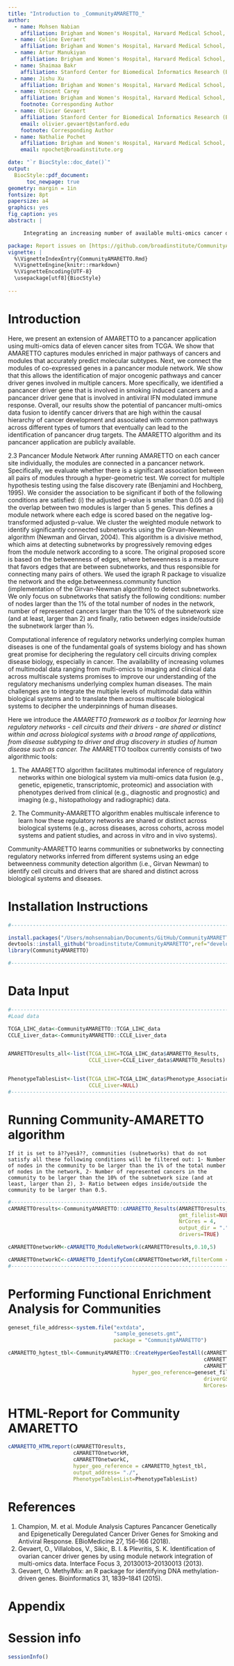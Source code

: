 ```yaml
---
title: "Introduction to _CommunityAMARETTO_"
author:
  - name: Mohsen Nabian
    affiliation: Brigham and Women's Hospital, Harvard Medical School, Broad Institute of MIT and Harvard, Boston and Cambridge, MA, USA
  - name: Celine Everaert
    affiliation: Brigham and Women's Hospital, Harvard Medical School, Broad Institute of MIT and Harvard, Boston and Cambridge, MA, USA
  - name: Artur Manukiyan
    affiliation: Brigham and Women's Hospital, Harvard Medical School, Broad Institute of MIT and Harvard, Boston and Cambridge, MA, USA
  - name: Shaimaa Bakr
    affiliation: Stanford Center for Biomedical Informatics Research (BMIR), Department of Medicine and Biomedical Data Science, 1265 Welch Rd, Stanford, CA, USA
  - name: Jishu Xu
    affiliation: Brigham and Women's Hospital, Harvard Medical School, Broad Institute of MIT and Harvard, Boston and Cambridge, MA, USA
  - name: Vincent Carey
    affiliation: Brigham and Women's Hospital, Harvard Medical School, Broad Institute of MIT and Harvard, Boston and Cambridge, MA, USA
    footnote: Corresponding Author
  - name: Olivier Gevaert
    affiliation: Stanford Center for Biomedical Informatics Research (BMIR), Department of Medicine and Biomedical Data Science, 1265 Welch Rd, Stanford, CA, USA
    email: olivier.gevaert@stanford.edu
    footnote: Corresponding Author
  - name: Nathalie Pochet
    affiliation: Brigham and Women's Hospital, Harvard Medical School, Broad Institute of MIT and Harvard, Boston and Cambridge, MA, USA
    email: npochet@broadinstitute.org

date: "`r BiocStyle::doc_date()`"
output:
  BiocStyle::pdf_document:
      toc_newpage: true
geometry: margin = 1in
fontsize: 8pt
papersize: a4
graphics: yes
fig_caption: yes
abstract: |

     Integrating an increasing number of available multi-omics cancer data remains one of the main challenges to improve our understanding of cancer. One of the main challenges is using multi-omics data for identifying novel cancer driver genes. We have developed an algorithm, called AMARETTO, that integrates copy number, DNA methylation and gene expression data to identify a set of driver genes by analyzing cancer samples and connects them to clusters of co-expressed genes, which we define as modules. We applied AMARETTO in a pancancer setting to identify cancer driver genes and their modules on multiple cancer sites. AMARETTO captures modules enriched in angiogenesis, cell cycle and EMT, and modules that accurately predict survival and molecular subtypes. This allows AMARETTO to identify novel cancer driver genes directing canonical cancer pathways.

package: Report issues on [https://github.com/broadinstitute/CommunityAMARETTO/](https://github.com/broadinstitute/CommunityAMARETTO/)
vignette: |
  %\VignetteIndexEntry{CommunityAMARETTO.Rmd}
  %\VignetteEngine{knitr::rmarkdown}
  %\VignetteEncoding{UTF-8}
  \usepackage[utf8]{BiocStyle}
  
---
```


# Introduction

Here, we present an extension of AMARETTO to a pancancer application using multi-omics data of eleven cancer sites from TCGA. We show that AMARETTO captures modules enriched in major pathways of cancers and modules that accurately predict molecular subtypes. Next, we connect the modules of co-expressed genes in a pancancer module network. We show that this allows the identification of major oncogenic pathways and cancer driver genes involved in multiple cancers. More specifically, we identified a pancancer driver gene that is involved in smoking induced cancers and a pancancer driver gene that is involved in antiviral IFN modulated immune response. Overall, our results show the potential of pancancer multi-omics data fusion to identify cancer drivers that are high within the causal hierarchy of cancer development and associated with common pathways across different types of tumors that eventually can lead to the identification of pancancer drug targets. The AMARETTO algorithm and its pancancer application are publicly available.


2.3 Pancancer Module Network
After running AMARETTO on each cancer site individually, the modules are connected in a pancancer network. Specifically, we evaluate whether there is a significant association between all pairs of modules through a hyper-geometric test. We correct for multiple hypothesis testing using the false discovery rate (Benjamini and Hochberg, 1995). We consider the association to be significant if both of the following conditions are satisfied: (i) the adjusted p-value is smaller than 0.05 and (ii) the overlap between two modules is larger than 5 genes. This defines a module network where each edge is scored based on the negative log-transformed adjusted p-value.
We cluster the weighted module network to identify significantly connected subnetworks using the Girvan-Newman algorithm (Newman and Girvan, 2004). This algorithm is a divisive method, which aims at detecting subnetworks by progressively removing edges from the module network according to a score. The original proposed score is based on the betweenness of edges, where betweenness is a measure that favors edges that are between subnetworks, and thus responsible for connecting many pairs of others.
We used the igraph R package to visualize the network and the edge.betweenness.community function (implementation of the Girvan-Newman algorithm) to detect subnetworks. We only focus on subnetworks that satisfy the following conditions: number of nodes larger than the 1% of the total number of nodes in the network, number of represented cancers larger than the 10% of the subnetwork size (and at least, larger than 2) and finally, ratio between edges inside/outside the subnetwork larger than ½.


Computational inference of regulatory networks underlying complex human diseases is one of the fundamental goals of systems biology and has shown great promise for deciphering the regulatory cell circuits driving complex disease biology, especially in cancer. The availability of increasing volumes of multimodal data ranging from multi-omics to imaging and clinical data across multiscale systems promises to improve our understanding of the regulatory mechanisms underlying complex human diseases. The main challenges are to integrate the multiple levels of multimodal data within biological systems and to translate them across multiscale biological systems to decipher the underpinnings of human diseases.

Here we introduce the *AMARETTO framework as a toolbox for learning how regulatory networks - cell circuits and their drivers - are shared or distinct within and across biological systems with a broad range of applications, from disease subtyping to driver and drug discovery in studies of human disease such as cancer. The *AMARETTO toolbox currently consists of two algorithmic tools:

(1) The AMARETTO algorithm facilitates multimodal inference of regulatory networks within one biological system via multi-omics data fusion (e.g., genetic, epigenetic, transcriptomic, proteomic) and association with phenotypes derived from clinical (e.g., diagnostic and prognostic) and imaging (e.g., histopathology and radiographic) data.

(2) The Community-AMARETTO algorithm enables multiscale inference to learn how these regulatory networks are shared or distinct across biological systems (e.g., across diseases, across cohorts, across model systems and patient studies, and across in vitro and in vivo systems).



Community-AMARETTO learns communities or subnetworks by connecting regulatory networks inferred from different systems using an edge betweenness community detection algorithm (i.e., Girvan Newman) to identify cell circuits and drivers that are shared and distinct across biological systems and diseases.

# Installation Instructions

```r
#-------------------------------------------------------------------------------

install.packages("/Users/mohsennabian/Documents/GitHub/CommunityAMARETTO",repos = NULL, type = "source")
devtools::install_github("broadinstitute/CommunityAMARETTO",ref="develop")
library(CommunityAMARETTO)

#-------------------------------------------------------------------------------
```

# Data Input

```r
#-------------------------------------------------------------------------------
#Load data

TCGA_LIHC_data<-CommunityAMARETTO::TCGA_LIHC_data
CCLE_Liver_data<-CommunityAMARETTO::CCLE_Liver_data


AMARETTOresults_all<-list(TCGA_LIHC=TCGA_LIHC_data$AMARETTO_Results,
                          CCLE_Liver=CCLE_Liver_data$AMARETTO_Results)


PhenotypeTablesList<-list(TCGA_LIHC=TCGA_LIHC_data$Phenotype_Association_table,
                          CCLE_Liver=NULL)
#-------------------------------------------------------------------------------
```

# Running Community-AMARETTO algorithm

	If it is set to â??yesâ??, communities (subnetworks) that do not satisfy all these following conditions will be filtered out: 1- Number of nodes in the community to be larger than the 1% of the total number of nodes in the network, 2- Number of represented cancers in the community to be larger than the 10% of the subnetwork size (and at least, larger than 2), 3- Ratio between edges inside/outside the community to be larger than 0.5.

```r
#-------------------------------------------------------------------------------
cAMARETTOresults<-CommunityAMARETTO::cAMARETTO_Results(AMARETTOresults_all,
                                                       gmt_filelist=NULL,
                                                       NrCores = 4,
                                                       output_dir = ".",
                                                       drivers=TRUE)

cAMARETTOnetworkM<-cAMARETTO_ModuleNetwork(cAMARETTOresults,0.10,5)

cAMARETTOnetworkC<-cAMARETTO_IdentifyCom(cAMARETTOnetworkM,filterComm = FALSE)
#-------------------------------------------------------------------------------
```

# Performing Functional Enrichment Analysis for Communities

```r
geneset_file_address<-system.file("extdata",
                                  "sample_genesets.gmt",
                                  package = "CommunityAMARETTO")

cAMARETTO_hgtest_tbl<-CommunityAMARETTO::CreateHyperGeoTestAll(cAMARETTOresults,
                                                               cAMARETTOnetworkM,
                                                               cAMARETTOnetworkC,
                                        hyper_geo_reference=geneset_file_address,
                                                               driverGSEA=TRUE,
                                                               NrCores=1)
```

# HTML-Report for Community AMARETTO

```r
cAMARETTO_HTMLreport(cAMARETTOresults,
                     cAMARETTOnetworkM,
                     cAMARETTOnetworkC,
                     hyper_geo_reference = cAMARETTO_hgtest_tbl,
                     output_address= "./",
                     PhenotypeTablesList=PhenotypeTablesList)

```




# References

1.	Champion, M. et al. Module Analysis Captures Pancancer Genetically and Epigenetically Deregulated Cancer Driver Genes for Smoking and Antiviral Response. EBioMedicine 27, 156–166 (2018).
2.	Gevaert, O., Villalobos, V., Sikic, B. I. & Plevritis, S. K. Identification of ovarian cancer driver genes by using module network integration of multi-omics data. Interface Focus 3, 20130013–20130013 (2013).
3.	Gevaert, O. MethylMix: an R package for identifying DNA methylation-driven genes. Bioinformatics 31, 1839–1841 (2015).

# Appendix 

\begin{center}
\begin{tabular}{|l|l|l|l|}
\hline
Cancer code & Cancer site  \\
\hline
\\
BLCA & bladder urothelial carcinoma  \\
BRCA & breast invasive carcinoma  \\
CESC & cervical squamous cell carcinoma and endocervical adenocarcinoma\\
CHOL & cholangiocarcinoma\\
COAD & colon adenocarcinoma \\
ESCA & esophageal carcinoma\\
GBM & glioblastoma multiforme\\
HNSC & head and neck squamous cell carcinoma \\
KIRC & kidney renal clear cell carcinoma  \\
KIRP & kidney renal papillary cell carcinoma\\
LAML & acute myeloid leukemia \\
LGG & brain lower grade glioma\\
LIHC & liver hepatocellular carcinoma\\
LUAD & lung adenocarcinoma \\
LUSC & lung squamous cell carcinoma \\
OV & ovarian serous cystadenocarcinoma \\
PAAD & pancreatic adenocarcinoma\\
PCPG & pheochromocytoma and paraganglioma\\
READ & rectum adenocarcinoma \\
SARC & sarcoma\\
STAD & stomach adenocarcinoma\\
THCA & thyroid carcinoma\\
THYM & thymoma\\
UCEC & endometrial carcinoma \\
\\
%\hdashline
COADREAD & colon cancer + rectal cancer \\
\hline
\end{tabular}
\end{center}



\newpage

# Session info {.unnumbered}

```r
sessionInfo()
```

